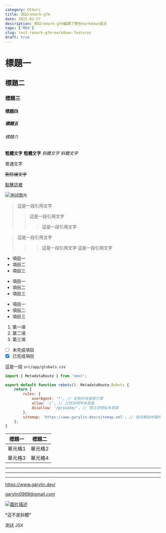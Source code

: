 ```yaml
---
category: Others
title: 測試remark-gfm
date: 2025-02-27
description: 測試remark-gfm編譯了哪些markdown語法
tags: ['MDX']
slug: test-remark-gfm-markdown-features
draft: true
---
```


# 標題一

## 標題二

### 標題三

#### 標題四

##### 標題五

###### 標題六

**粗體文字**
**粗體文字**
_斜體文字_
_斜體文字_

普通文字

~~刪除線文字~~

[點擊這裡](https://www.garylin.dev/)

![測試圖片](/avatar/author.jpg)

> 這是一段引用文字
>
> > 這是一段引用文字
> >
> > > 這是一段引用文字

> 這是一段引用文字
>
> > > 這是一段引用文字
> > > 這是一段引用文字

- 項目一
- 項目二
- 項目三

* 項目一
* 項目二
* 項目三

- 項目一
- 項目二
- 項目三

1. 第一項
2. 第二項
3. 第三項

- [ ] 未完成項目
- [x] 已完成項目

這是一段 `src/app/globals.css`

```js
import { MetadataRoute } from 'next';

export default function robots(): MetadataRoute.Robots {
    return {
        rules: {
            userAgent: '*', // 針對所有搜索引擎
            allow: '/', // 允許訪問所有頁面
            disallow: '/private/', // 禁止訪問私有頁面
        },
        sitemap: 'https://www.garylin.dev/sitemap.xml', // 指向網站地圖的 URL
    };
}
```

| 標題一  | 標題二  |
| ------- | ------- |
| 單元格1 | 單元格2 |
| 單元格3 | 單元格4 |

---

---

---

https://www.garylin.dev/

garylin0969@gmail.com

[![圖片描述](/avatar/author.jpg)](https://www.garylin.dev/)

\*這不是斜體\*

<div>
    <p>測試 JSX</p>
</div>
